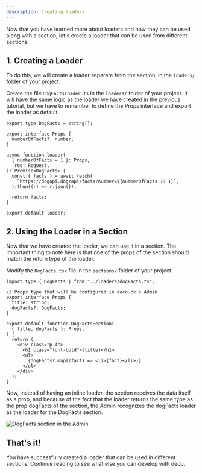```yaml
---
description: Creating loaders
---
```


Now that you have learned more about loaders and how they can be used along with
a section, let's create a loader that can be used from different sections.

## 1. Creating a Loader

To do this, we will create a loader separate from the section, in the `loaders/`
folder of your project.

Create the file `DogFactsLoader.ts` in the `loaders/` folder of your project. It
will have the same logic as the loader we have created in the previous tutorial,
but we have to remember to define the Props interface and export the loader as
default.

```tsx
export type DogFacts = string[];

export interface Props {
  numberOfFacts?: number;
}

async function loader(
  { numberOfFacts = 1 }: Props,
  _req: Request,
): Promise<DogFacts> {
  const { facts } = await fetch(
    `https://dogapi.dog/api/facts?number=${numberOfFacts ?? 1}`,
  ).then((r) => r.json());

  return facts;
}

export default loader;
```

## 2. Using the Loader in a Section

Now that we have created the loader, we can use it in a section. The important
thing to note here is that one of the props of the section should match the
return type of the loader.

Modify the `DogFacts.tsx` file in the `sections/` folder of your project.

```tsx
import type { DogFacts } from "../loaders/dogFacts.ts";

// Props type that will be configured in deco.cx's Admin
export interface Props {
  title: string;
  dogFacts?: DogFacts;
}

export default function DogFactsSection(
  { title, dogFacts }: Props,
) {
  return (
    <div class="p-4">
      <h1 class="font-bold">{title}</h1>
      <ul>
        {dogFacts?.map((fact) => <li>{fact}</li>)}
      </ul>
    </div>
  );
}
```

Now, instead of having an inline loader, the section receives the data itself as
a prop, and because of the fact that the loader returns the same type as the
prop dogFacts of the section, the Admin recognizes the dogFacts loader as the
loader for the DogFacts section.

![DogFacts section in the Admin](https://deco.cx/docs/developing-guide/creating-loaders/dog-facts-section.png)

## That's it!

You have successfully created a loader that can be used in different sections.
Continue reading to see what else you can develop with deco.
